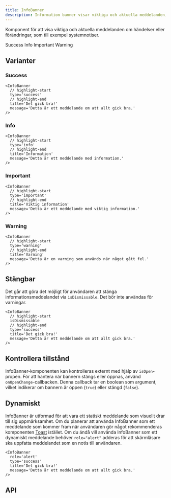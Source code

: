 ```yaml
---
title: InfoBanner
description: Information banner visar viktiga och aktuella meddelanden, som till exempel systemnotiser.
---
```



<ComponentHeader
  name='info-banner'
  friendlyName='Informationsmeddelande'
  overrideHeadlessLink=''
/>

Komponent för att visa viktiga och aktuella meddelanden om händelser eller förändringar, som till exempel systemnotiser.

<div className='card'>
  <Tabs label='Välj typ'>
    <TabList>
      <Tab id='success'>Success</Tab>
      <Tab id='info'>Info</Tab>
      <Tab id='important'>Important</Tab>
      <Tab id='warning'>Warning</Tab>
    </TabList>
    <TabPanel id='success'>
      <InfoBanner
        type='success'
        title='Formuläret har skickats'
        message='Allt gick bra. Du kan nu stänga fönstret.'
      />
    </TabPanel>
    <TabPanel id='info'>
      <InfoBanner
        type='info'
        title='Kom ihåg att fylla i din semesterplan'
        message='Vi behöver din semesterplan för att kunna gå vidare.'
      />
    </TabPanel>
    <TabPanel id='important'>
      <InfoBanner
        type='important'
        title='Du behöver komplettera!'
        message='Vi saknar din semesterplan.'
      />
    </TabPanel>
    <TabPanel id='warning'>
      <InfoBanner
        type='warning'
        title='Formuläret kunde inte skickas!'
        message='Vi kunde inte skicka formuläret. Semesterplanen måste vara i pdf-format!'
      />
    </TabPanel>
  </Tabs>
</div>

## Varianter

### Success

```tsx
<InfoBanner
  // highlight-start
  type='success'
  // highlight-end
  title='Det gick bra!'
  message='Detta är ett meddelande om att allt gick bra.'
/>
```

<div className='card'>
  <InfoBanner
    type='success'
    title='Det gick bra!'
    message='Detta är ett meddelande om att allt gick bra.'
  />
</div>

### Info

```tsx
<InfoBanner
  // highlight-start
  type='info'
  // highlight-end
  title='Information'
  message='Detta är ett meddelande med information.'
/>
```

<div className='card'>
  <InfoBanner
    type='info'
    title='Information'
    message='Detta är ett meddelande med information.'
  />
</div>

### Important

```tsx
<InfoBanner
  // highlight-start
  type='important'
  // highlight-end
  title='Viktig information'
  message='Detta är ett meddelande med viktig information.'
/>
```

<div className='card'>
  <InfoBanner
    type='important'
    title='Viktig information'
    message='Detta är ett meddelande med viktig information.'
  />
</div>

### Warning

```tsx
<InfoBanner
  // highlight-start
  type='warning'
  // highlight-end
  title='Varning'
  message='Detta är en varning som används när något gått fel.'
/>
```

<div className='card'>
  <InfoBanner
    type='warning'
    title='Varning'
    message='Detta är en varning som används när något gått fel.'
  />
</div>

## Stängbar

Det går att göra det möjligt för användaren att stänga informationsmeddelandet via `isDismissable`. Det bör inte användas för varningar.

```tsx
<InfoBanner
  // highlight-start
  isDismissable
  // highlight-end
  type='success'
  title='Det gick bra!'
  message='Detta är ett meddelande om att allt gick bra.'
/>
```

<div className='card'>
  <InfoBanner
    isDismissable
    type='success'
    title='Det gick bra!'
    message='Detta är ett meddelande om att allt gick bra.'
  />
</div>

## Kontrollera tillstånd

InfoBanner-komponenten kan kontrolleras externt med hjälp av `isOpen`-propen. För att hantera när bannern stängs eller öppnas, använd `onOpenChange`-callbacken. Denna callback tar en boolean som argument, vilket indikerar om bannern är öppen (`true`) eller stängd (`false`).

## Dynamiskt

InfoBanner är utformad för att vara ett statiskt meddelande som visuellt drar till sig uppmärksamhet. Om du planerar att använda InfoBanner som ett meddelande som kommer fram när användaren gör något rekommenderas komponenten [Toast](../toast) istället.
Om du ändå vill använda InfoBanner som ett dynamiskt meddelande behöver `role="alert"` adderas för att skärmläsare ska uppfatta meddelandet som en notis till användaren.

```tsx {2}
<InfoBanner
  role='alert'
  type='success'
  title='Det gick bra!'
  message='Detta är ett meddelande om att allt gick bra.'
/>
```

## API

<PropTable name='InfoBanner' />
